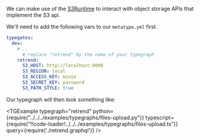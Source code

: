 
We can make use of the [S3Runtime](/docs/reference/runtimes/s3) to interact with object storage APIs that implement the S3 api.

We'll need to add the following vars to our `metatype.yml` first.

```yml
typegates:
  dev:
    # ..
      # replace "retrend" by the name of your typegraph
    retrend:
      S3_HOST: http://localhost:9000
      S3_REGION: local
      S3_ACCESS_KEY: minio
      S3_SECRET_KEY: password
      S3_PATH_STYLE: true
```

Our typegraph will then look something like:

<TGExample 
  typegraph="retrend"
  python={require("../../../examples/typegraphs/files-upload.py")} 
  typescript={require("!!code-loader!../../../examples/typegraphs/files-upload.ts")}
  query={require('./retrend.graphql')} 
  />
